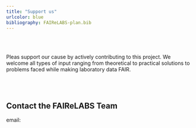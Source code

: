 ```yaml
---
title: "Support us"
urlcolor: blue
bibliography: FAIReLABS-plan.bib
---
```


</br>
</br>

Pleas support our cause by actively contributing to this project. We welcome all types of input ranging from theoretical to practical solutions to problems faced while making laboratory data FAIR.

</br>
</br>

## Contact the FAIReLABS Team

email: